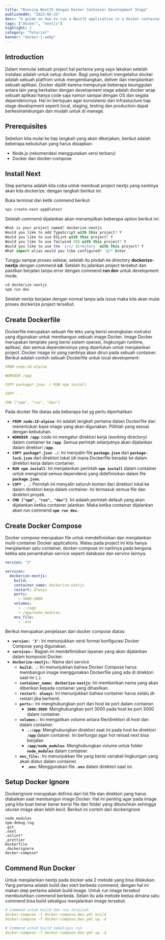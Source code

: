 ```yaml
---
title: "Running NextJS dengan Docker Container Development Stage"
publishedAt: "2023-06-25"
desc: "A guide on how to run a NextJS application in a Docker container"
tags: ["docker", "nextjs"]
highlight: 2
category: "Tutorial"
banner: "docker-1.webp"
---
```


## Introduction

Dalam memulai sebuah project hal pertama yang saya lakukan setelah instalasi adalah untuk setup docker. Bagi yang belum mengetahui docker adalah sebuah platfrom untuk mengembangkan, deliver dan menjalankan sebuah aplikasi. Docker dipilih karena mempunyai beberapa keunggulan antara lain yang berkaitan dengan development stage adalah docker wrap sebuah aplikasi hanya code saja namun sampai dengan OS dan segala dependencinya. Hal ini bertujuan agar konsistensi dari infrastucture tiap stage development seperti local, staging, testing dan production dapat berkesinambungan dan mudah untuk di manage.

## Prerequisites

Sebelum kita mulai ke tiap langkah yang akan dikerjakan, berikut adalah beberapa kebutuhan yang harus disiapkan:

- Node.js (rekomendasi menggunakan versi terbaru)
- Docker dan docker-compose

## Install Next

Step pertama adalah kita coba untuk membuat project nextjs yang nantinya akan kita dockerize. dengan langkah berikut ini:

Buka terminal dan ketik commend berikut:

```jsx
npx create-next-app@latest
```

Setelah commend dijalankan akan menampilkan beberapa option berikut ini:

```jsx
What is your project named? dockerize-nextjs
Would you like to add TypeScript with this project? Y
Would you like to use ESLint with this project? Y
Would you like to use Tailwind CSS with this project? Y
Would you like to use the `src/ directory` with this project? Y
What import alias would you like configured? `@/*`Enter
```

Tunggu sampai proses selesai, setelah itu pindah ke directory **dockerize-nextjs** dengan commend **cd**. Setelah itu jalankan project tersebut dan pastikan berjalan tanpa error dengan commend **run dev** untuk development mode.

```jsx
cd dockerize-nextjs
npm run dev
```

Setelah nextjs berjalan dengan normal tanpa ada issue maka kita akan mulai proses dockerize project tersebut.

## Create Dockerfile

Dockerfile merupakan sebuah file teks yang berisi serangkaian instruksi yang digunakan untuk membangun sebuah image Docker. Image Docker merupakan template yang berisi sistem operasi, lingkungan runtime, aplikasi, dan semua dependensinya yang diperlukan untuk menjalankan project. Docker image ini yang nantinya akan dirun pada sebuah container. Berikut adalah contoh sebuah Dockerfile untuk local development:

```yaml
FROM node:18-alpine

WORKDIR /app

COPY package*.json ./ RUN npm install

COPY . .

CMD ["npm", "run", "dev"]
```

Pada docker file diatas ada beberapa hal yg perlu diperhatikan

- **`FROM node:18-alpine`**: Ini adalah langkah pertama dalam Dockerfile dan menentukan base image yang akan digunakan. Pilihlah yang sesuai dengan kebutuhan.
- **`WORKDIR /app`**: code ini mengatur direktori kerja (working directory) dalam container ke **`/app`**. Semua perintah selanjutnya akan dijalankan dalam direktori **`/app`.**
- **`COPY package*.json ./`**: Ini menyalin file **`package.json`** dan **`package-lock.json`** dari direktori lokal (di mana Dockerfile berada) ke dalam direktori kerja dalam container.
- **`RUN npm install`**: Ini menjalankan perintah **`npm install`** dalam container untuk menginstal semua dependensi yang didefinisikan dalam file **`package.json`.**
- **`COPY . .`**: Perintah ini menyalin seluruh konten dari direktori lokal ke dalam direktori kerja dalam container. Ini termasuk semua file dan direktori proyek.
- **`CMD ["npm", "run", "dev"]`**: Ini adalah perintah default yang akan dijalankan ketika container jalankan. Maka ketika container dijalankan akan run commend **`npm run dev`.**

## Create Docker Compose

Docker compose merupakan file untuk mendefinisikan dan menjalankan multi-container Docker applications. Walau pada project ini kita hanya menjalankan satu container, docker-compose ini nantinya pada berguna ketika ada penambahan service seperti database dan service lainnya.

```yaml
version: "3"

services:
  dockerize-nextjs:
    build: .
    container_name: dockerize-nextjs
    restart: always
    ports:
      - 3000:3000
    volumes:
      - .:/app
      - /app/node_modules
    env_file:
      - .env
```

Berikut merupakan penjelasan dari docker compose diatas:

- **`version: '3'`**: Ini menunjukkan versi format konfigurasi Docker Compose yang digunakan.
- **`services:`**: Bagian ini mendefinisikan layanan yang akan dijalankan dalam komposisi Docker.
- **`dockerize-nextjs:`**: Nama dari service
  - **`build: .`**: Ini menunjukkan bahwa Docker Compose harus membangun image menggunakan Dockerfile yang ada di direktori saat ini (**`.`**).
  - **`container_name: dockerize-nextjs`**: Ini memberikan nama yang akan diberikan kepada container yang dihasilkan.
  - **`restart: always`**: Ini menunjukkan bahwa container harus selalu di-restart jika berhenti.
  - **`ports:`**: Ini menghubungkan port dari host ke port dalam container.
    - **`3000:3000`**: Menghubungkan port 3000 pada host ke port 3000 dalam container.
  - **`volumes:`**: Ini mengaitkan volume antara file/direktori di host dan dalam container.
    - **`.-/app`**: Menghubungkan direktori saat ini pada host ke direktori **`/app`** dalam container. Ini berfungsi agar hot reload next bisa berjalan
    - **`/app/node_modules`**: Menghubungkan volume untuk folder **`node_modules`** dalam container.
  - **`env_file:`**: Ini menunjukkan file yang berisi variabel lingkungan yang akan diatur dalam container.
    - **`.env`**: Menggunakan file **`.env`** dalam direktori saat ini.

## Setup Docker Ignore

Dockerignore merupakan definisi dari list file dan direktori yang harus diabaikan saat membangun image Docker. Hal ini penting agar pada image yang kita buat benar benar berisi file dan folder yang dibutuhkan sehingga ukuran image akan lebih kecil. Berikut ini contoh dari dockerignore

```
node_modules
npm-debug.log
.git
.next
.eslint*
.prettier
Dockerfile
.dockerignore
docker-compose*
```

## Commend Run Docker

Untuk menjalankan nextjs pada docker ada 2 metode yang bisa dilakukan. Yang pertama adalah build dan start berbeda commend, dengan hal ini makan step pertama adalah build image. Untuk run image tersebut membutuhkan commend berbeda. Selain itu ada metode kedua dimana satu commend bisa build sekaligus menjalankan image tersebut.

```yaml
# Commend untuk build dan run terpisah
docker-compose -f docker-compose.dev.yml build
docker-compose -f docker-compose.dev.yml up -d

# Commend untuk build sekaligus run
docker-compose -f docker-compose.dev.yml up -d
```
